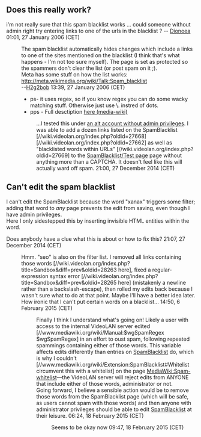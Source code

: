 == Does this really work? ==

i'm not really sure that this spam blacklist works ... could someone without admin right try entering links to one of the urls in the blacklist ? -- [[User:Dionoea|Dionoea]] 01:01, 27 January 2006 (CET)

: The spam blacklist automatically hides changes which include a links to one of the sites mentioned on the blacklist (I think that's what happens - I'm not too sure myself). The page is set as protected so the spammers don't clear the list (or post spam on it ;).
: Meta has some stuff on how the list works: http://meta.wikimedia.org/wiki/Talk:Spam_blacklist
: --[[User:H2g2bob|H2g2bob]] 13:39, 27 January 2006 (CET)
:*ps- it uses regex, so if you know regex you can do some wacky matching stuff. Otherwise just use \. instred of dots.
:*pps - Full desctiption [http://www.mediawiki.org/wiki/Extension:SpamBlacklist here (media-wiki)]

::...I tested this under [[Special:Contribs/DoesItReallyMatter_sock|an alt account without admin privileges]]. I was able to add a dozen links listed on the SpamBlacklist [//wiki.videolan.org/index.php?oldid=27668][//wiki.videolan.org/index.php?oldid=27662] as well as "blacklisted words within URLs" [//wiki.videolan.org/index.php?oldid=27669] to the [[SpamBlacklist/Test page]] page without anything more than a CAPTCHA. It doesn't feel like this will actually ward off spam. {{User:DoesItReallyMatter/real_sig}} 21:00, 27 December 2014 (CET)

== Can't edit the spam blacklist ==

I can't edit the SpamBlacklist because the word "x&zwj;a&zwj;n&zwj;a&zwj;x&zwj;" triggers some filter; adding that word to ''any'' page prevents the edit from saving, even though I have admin privileges.<br />
Here I only sidestepped this by inserting invisible HTML entities within the word.

Does anybody have a clue what this is about or how to fix this? {{User:DoesItReallyMatter/real_sig}} 21:07, 27 December 2014 (CET)
:Hmm. "s&zwj;e&zwj;o" is also on the filter list. I removed all links containing those words [//wiki.videolan.org/index.php?title=Sandbox&diff=prev&oldid=28263 here], fixed a regular-expression syntax error [//wiki.videolan.org/index.php?title=Sandbox&diff=prev&oldid=28265 here] (mistakenly a newline rather than a backslash-escape), then rolled my edits back because I wasn't sure what to do at that point. Maybe I'll have a better idea later.
:How ironic that I can't put certain words on a blacklist... {{User:DoesItReallyMatter/real_sig}} 14:50, 6 February 2015 (CET)
::Finally I think I understand what's going on! Likely a user with access to the internal VideoLAN server edited [//www.mediawiki.org/wiki/Manual:$wgSpamRegex $wgSpamRegex] in an effort to oust spam, following repeated spammings containing either of those words. This variable affects edits differently than entries on [[SpamBlacklist]] do, which is why I couldn't [//www.mediawiki.org/wiki/Extension:SpamBlacklist#Whitelist circumvent this with a whitelist] on the page [[MediaWiki:Spam-whitelist]]—the VideoLAN server will reject edits from ANYONE that include either of those words, administrator or not.
::Going forward, I believe a sensible action would be to remove those words from the SpamBlacklist page (which will be safe, as users cannot spam with those words) and then anyone with administrator privileges should be able to edit [[SpamBlacklist]] at their leisure. {{User:DoesItReallyMatter/real_sig}} 06:24, 18 February 2015 (CET)
:::{{Checkmark}} Seems to be okay now {{User:DoesItReallyMatter/real_sig}} 09:47, 18 February 2015 (CET)